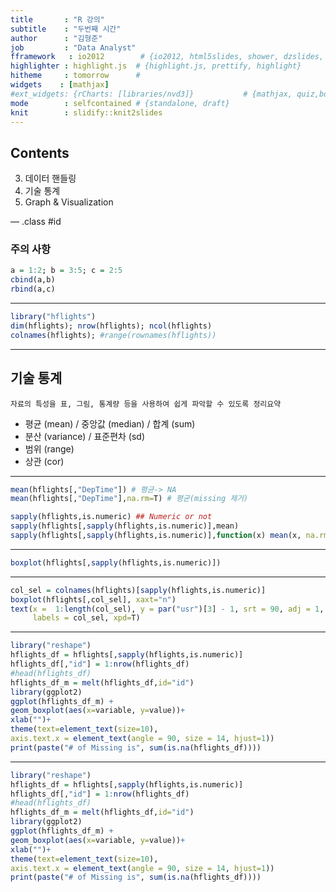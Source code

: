 ```yaml
---
title       : "R 강의"
subtitle    : "두번째 시간"
author      : "김형준"
job         : "Data Analyst"
fframework   : io2012        # {io2012, html5slides, shower, dzslides, ...}
highlighter : highlight.js  # {highlight.js, prettify, highlight}
hitheme     : tomorrow      # 
widgets    : [mathjax]
#ext_widgets: {rCharts: [libraries/nvd3]}           # {mathjax, quiz,bootstra}
mode        : selfcontained # {standalone, draft}
knit        : slidify::knit2slides
---
```


## Contents

3. 데이터 핸들링
4. 기술 통계
5. Graph & Visualization

--- .class #id

### 주의 사항
```r
a = 1:2; b = 3:5; c = 2:5
cbind(a,b)
rbind(a,c)
```

---

```r
library("hflights")
dim(hflights); nrow(hflights); ncol(hflights)
colnames(hflights); #range(rownames(hflights))
```

---

## 기술 통계

    자료의 특성을 표, 그림, 통계량 등을 사용하여 쉽게 파악할 수 있도록 정리요약

- 평균 (mean) / 중앙값 (median) / 합계 (sum)
- 분산 (variance) / 표준편차 (sd)
- 범위 (range)
- 상관 (cor)

---

```r
mean(hflights[,"DepTime"]) # 평균-> NA
mean(hflights[,"DepTime"],na.rm=T) # 평균(missing 제거)
```   

```r
sapply(hflights,is.numeric) ## Numeric or not
sapply(hflights[,sapply(hflights,is.numeric)],mean)
sapply(hflights[,sapply(hflights,is.numeric)],function(x) mean(x, na.rm=T))
```   


---


```r
boxplot(hflights[,sapply(hflights,is.numeric)])
```


---

```r
col_sel = colnames(hflights)[sapply(hflights,is.numeric)]
boxplot(hflights[,col_sel], xaxt="n")
text(x =  1:length(col_sel), y = par("usr")[3] - 1, srt = 90, adj = 1,
     labels = col_sel, xpd=T)
```

---

```r
library("reshape")
hflights_df = hflights[,sapply(hflights,is.numeric)]
hflights_df[,"id"] = 1:nrow(hflights_df)
#head(hflights_df)
hflights_df_m = melt(hflights_df,id="id")
library(ggplot2)
ggplot(hflights_df_m) +
geom_boxplot(aes(x=variable, y=value))+ 
xlab("")+
theme(text=element_text(size=10),
axis.text.x = element_text(angle = 90, size = 14, hjust=1))
print(paste("# of Missing is", sum(is.na(hflights_df))))
```

---

```r
library("reshape")
hflights_df = hflights[,sapply(hflights,is.numeric)]
hflights_df[,"id"] = 1:nrow(hflights_df)
#head(hflights_df)
hflights_df_m = melt(hflights_df,id="id")
library(ggplot2)
ggplot(hflights_df_m) +
geom_boxplot(aes(x=variable, y=value))+ 
xlab("")+
theme(text=element_text(size=10),
axis.text.x = element_text(angle = 90, size = 14, hjust=1))
print(paste("# of Missing is", sum(is.na(hflights_df))))
```